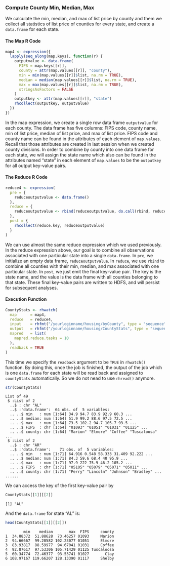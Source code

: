 ### Compute County Min, Median, Max ###

We calculate the min, median, and max of list price by county and them we collect all statistics 
of list price of counties for every state, and create a `data.frame` for each state. 

#### The Map R Code ####

```r
map4 <- expression({
  lapply(seq_along(map.keys), function(r) {
    outputvalue <- data.frame(
      FIPS = map.keys[[r]],
      county = attr(map.values[[r]], "county"),
      min = min(map.values[[r]]$list, na.rm = TRUE),
      median = median(map.values[[r]]$list, na.rm = TRUE),
      max = max(map.values[[r]]$list, na.rm = TRUE),
      stringsAsFactors = FALSE
    )
    outputkey <- attr(map.values[[r]], "state")
    rhcollect(outputkey, outputvalue)
  })
})
```

In the map expression, we create a single row data frame `outputvalue` for each county. The data frame has five
columns: FIPS code, county name, min of list price, median of list price, and max of list price. 
FIPS code and county name can be found in the attributes of each element of `map.values`. Recall 
that those attributes are created in last session when we created county divisions.
In order to combine  by county into one data frame for each state, we will assign the state name
which also can be found in the attributes named "state" in each element of `map.values` to be the 
`outputkey` for all output key-value pairs.

#### The Reduce R Code ####

```r
reduce4 <- expression(
  pre = {
    reduceoutputvalue <- data.frame()
  },
  reduce = {
    reduceoutputvalue <- rbind(reduceoutputvalue, do.call(rbind, reduce.values))
  },
  post = {
    rhcollect(reduce.key, reduceoutputvalue)
  }
)
```

We can use almost the same reduce expression which we used previously. In the reduce expression 
above, our goal is to combine all observations associated with one particular state into a single 
`data.frame`.  In `pre`, we initialize an empty data frame, `reduceoutputvalue`. In `reduce`, we 
use `rbind` to combine all counties with their min, median, and max associated with one particular 
state.  In `post`, we just emit the final key-value pair.  The key is the state name, and the value 
is the data frame with all counties belonging to that state. These final key-value pairs are written 
to HDFS, and will persist for subsequent analyses.


#### Execution Function ####

```r
CountyStats <- rhwatch(
  map      = map4,
  reduce   = reduce4,
  input    = rhfmt("/yourloginname/housing/byCounty", type = "sequence"),
  output   = rhfmt("/yourloginname/housing/CountyStats", type = "sequence"),
  mapred   = list( 
    mapred.reduce.tasks = 10
  ),
  readback = TRUE
)
```

This time we specify the `readback` argument to be `TRUE` in `rhwatch()` function. By doing this,
once the job is finished, the output of the job which is one `data.frame` for each state will be 
read back and assigned to `countyStats` automatically. So we do not nead to use `rhread()` anymore.

```r
str(CountyStats)
```
```
List of 49
 $ :List of 2
  ..$ : chr "AL"
  ..$ :'data.frame':  64 obs. of  5 variables:
  .. ..$ min   : num [1:64] 34.9 94.7 83.9 92.9 60.3 ...
  .. ..$ median: num [1:64] 51.9 99.2 88.6 97.5 72.5 ...
  .. ..$ max   : num [1:64] 73.5 102.2 94.7 105.7 93.5 ...
  .. ..$ FIPS  : chr [1:64] "01093" "01051" "01031" "01125" ...
  .. ..$ county: chr [1:64] "Marion" "Elmore" "Coffee" "Tuscaloosa" ...
 $ :List of 2
  ..$ : chr "AR"
  ..$ :'data.frame':	71 obs. of  5 variables:
  .. ..$ min   : num [1:71] 64.916 0.548 58.333 31.409 92.222 ...
  .. ..$ median: num [1:71] 84.3 59.6 68.4 40 95.9 ...
  .. ..$ max   : num [1:71] 97.9 222 75.9 46.2 105.2 ...
  .. ..$ FIPS  : chr [1:71] "05105" "05079" "05071" "05011" ...
  .. ..$ county: chr [1:71] "Perry" "Lincoln" "Johnson" "Bradley" ...
......
```

We can access the key of the first key-value pair by

```r
CountyStats[[1]][[2]]
```
```
[1] "AL"
```
And the `data.frame` for state "AL" is:

```r
head(CountyStats[[1]][[2]])
```
```
        min    median       max  FIPS     county
1  34.88372  51.88628  73.46257 01093     Marion
2  94.66667  99.20582 102.23077 01051     Elmore
3  83.93817  88.59977  94.67041 01031     Coffee
4  92.87617  97.53306 105.71429 01125 Tuscaloosa
5  60.34774  72.46377  93.53741 01027       Clay
6 108.97167 119.66207 128.13390 01117     Shelby
```
